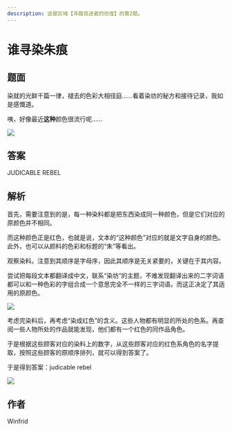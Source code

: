 ```yaml
---
description: 这是区域【寻路觅途者的彷徨】的第2题。
---
```


# 谁寻染朱痕

## 题面

染就的光鲜千篇一律，褪去的色彩大相径庭……看着染坊的秘方和接待记录，我如是感慨道。

咦，好像最近**这种**颜色很流行呢……

![](./02-shui-xun-ran-zhu-hen.assets/image_1.webp)

## 答案

<AnswerBlock>JUDICABLE REBEL</AnswerBlock>

## 解析

首先，需要注意到的是，每一种染料都是把东西染成同一种颜色，但是它们对应的原颜色并不相同。

而这种颜色正是红色，也就是说，文本的“这种颜色”对应的就是文字自身的颜色。此外，也可以从颜料的色彩和标题的“朱”等看出。

观察染料。注意到其顺序是字母序，因此其顺序是无关紧要的，关键在于其内容。

尝试把每段文本都翻译成中文，联系“染坊”的主题，不难发现翻译出来的二字词语都可以和一种色彩的字组合成一个意思完全不一样的三字词语。而这正决定了其适用的原颜色。

![](./02-shui-xun-ran-zhu-hen.assets/image_2.webp)

考虑完染料后，再考虑“染成红色”的含义。这些人物都有明显的所处的色系。再查阅一些人物所处的作品就能发现，他们都有一个红色的同作品角色。

于是根据这些顾客对应的染料上的数字，从这些顾客对应的红色系角色的名字提取，按照这些顾客的原顺序排列，就可以得到答案了。

于是得到答案：judicable rebel

![](./02-shui-xun-ran-zhu-hen.assets/image_3.webp)

## 作者

Winfrid
